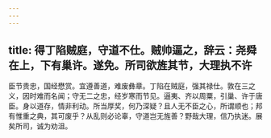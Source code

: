```yaml
---
---
---
```

title: 得丁陷贼庭，守道不仕。贼帅逼之，辞云：尧舜在上，下有巢许。遂免。所司欲旌其节，大理执不许
---



臣节贵忠，国经懋赏。宜遵善道，难废彝章。丁陷在贼庭，强其禄仕。敦在三之义，因时难而名闻；守无二之忠，经岁寒而节见。逼夷、齐以周粟，引巢、许于唐臣。身以道存，情非利动。所当厚奖，何乃深疑？且人无不臣之心，所谓顺也；邦有惟重之典，其可废乎？从乱则必论辜，守道岂无旌善？野哉大理，信乃执迷。展矣所司，诚为劝沮。